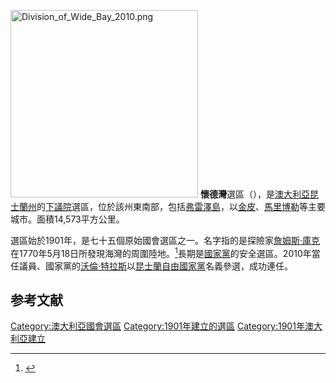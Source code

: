 [[File:Division_of_Wide_Bay_2010.png|300px]]
'''懷德灣'''選區（{{lang-en|Division of Wide Bay}}），是[[澳大利亞|澳大利亞]][[昆士蘭州|昆士蘭州]]的[[澳大利亞下議院|下議院]]選區，位於該州東南部，包括[[弗雷澤島|弗雷澤島]]，以[[金皮|金皮]]、[[瑪麗伯勒_(昆士蘭州)|馬里博勒]]等主要城市。面積14,573平方公里。

選區始於1901年，是七十五個原始國會選區之一。名字指的是探險家[[詹姆斯·庫克|詹姆斯·庫克]]在1770年5月18日所發現海灣的周圍陸地。<ref>{{Cite web |url=http://www.aec.gov.au/profiles/w/WideBay.htm |title=澳大利亞選舉委員會 |access-date=2010-09-13 |archive-date=2019-11-03 |archive-url=https://web.archive.org/web/20191103232947/https://www.aec.gov.au/profiles/w/WideBay.htm |dead-url=no }}</ref>長期是[[澳大利亞國家黨|國家黨]]的安全選區。2010年當任議員、國家黨的[[沃倫·特拉斯|沃倫·特拉斯]]以[[昆士蘭自由國家黨|昆士蘭自由國家黨]]名義參選，成功連任。

==参考文献==
{{Reflist}}

{{DEFAULTSORT:Wide Bay}}
[[Category:澳大利亞國會選區|Category:澳大利亞國會選區]]
[[Category:1901年建立的選區|Category:1901年建立的選區]]
[[Category:1901年澳大利亞建立|Category:1901年澳大利亞建立]]